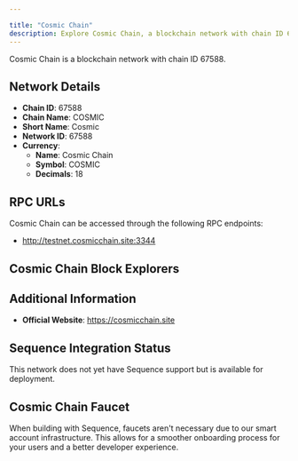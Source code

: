 ```yaml
---

title: "Cosmic Chain"
description: Explore Cosmic Chain, a blockchain network with chain ID 67588. Learn about its native currency, Cosmic Chain, and how to interact with the network.
---
```




Cosmic Chain is a blockchain network with chain ID 67588.

## Network Details

- **Chain ID**: 67588
- **Chain Name**: COSMIC
- **Short Name**: Cosmic
- **Network ID**: 67588
- **Currency**: 
  - **Name**: Cosmic Chain
  - **Symbol**: COSMIC
  - **Decimals**: 18

## RPC URLs

Cosmic Chain can be accessed through the following RPC endpoints:

- http://testnet.cosmicchain.site:3344

## Cosmic Chain Block Explorers



## Additional Information

- **Official Website**: https://cosmicchain.site

## Sequence Integration Status

This network does not yet have Sequence support but is available for deployment.

## Cosmic Chain Faucet

When building with Sequence, faucets aren't necessary due to our smart account infrastructure. This allows for a smoother onboarding process for your users and a better developer experience.
